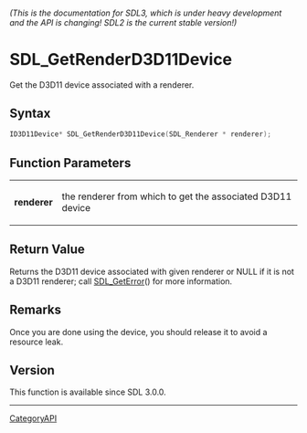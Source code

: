 ====== (This is the documentation for SDL3, which is under heavy development and the API is changing! SDL2 is the current stable version!) ======
= SDL_GetRenderD3D11Device =

Get the D3D11 device associated with a renderer.

== Syntax ==

<syntaxhighlight lang='c'>
ID3D11Device* SDL_GetRenderD3D11Device(SDL_Renderer * renderer);
</syntaxhighlight>

== Function Parameters ==

{|
|'''renderer'''
|the renderer from which to get the associated D3D11 device
|}

== Return Value ==

Returns the D3D11 device associated with given renderer or NULL if it is
not a D3D11 renderer; call [[SDL_GetError]]() for more information.

== Remarks ==

Once you are done using the device, you should release it to avoid a
resource leak.

== Version ==

This function is available since SDL 3.0.0.

----
[[CategoryAPI]]


